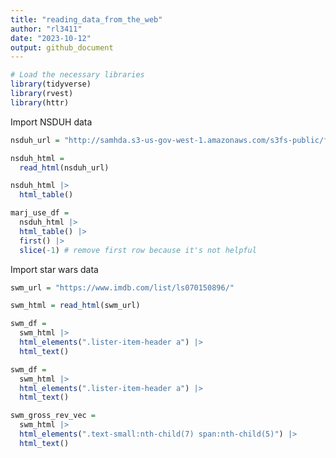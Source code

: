 ```yaml
---
title: "reading_data_from_the_web"
author: "rl3411"
date: "2023-10-12"
output: github_document
---
```


```r
# Load the necessary libraries
library(tidyverse)
library(rvest)
library(httr)
```

Import NSDUH data

```r
nsduh_url = "http://samhda.s3-us-gov-west-1.amazonaws.com/s3fs-public/field-uploads/2k15StateFiles/NSDUHsaeShortTermCHG2015.htm"

nsduh_html = 
  read_html(nsduh_url)
```

```r
nsduh_html |> 
  html_table()
```

```r
marj_use_df = 
  nsduh_html |> 
  html_table() |> 
  first() |> 
  slice(-1) # remove first row because it's not helpful
```

Import star wars data

```r
swm_url = "https://www.imdb.com/list/ls070150896/"

swm_html = read_html(swm_url)

swm_df = 
  swm_html |> 
  html_elements(".lister-item-header a") |> 
  html_text()

swm_df = 
  swm_html |> 
  html_elements(".lister-item-header a") |> 
  html_text()

swm_gross_rev_vec =
  swm_html |> 
  html_elements(".text-small:nth-child(7) span:nth-child(5)") |> 
  html_text()
```










